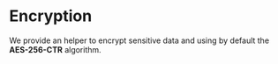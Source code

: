 # Encryption

We provide an helper to encrypt sensitive data and using by default the **AES-256-CTR** algorithm.
